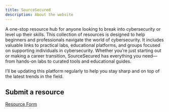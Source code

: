```yaml
---
title: SourceSecured
description: About the website
---
```


A one-stop resource hub for anyone looking to break into cybersecurity or level up their skills. This collection of resources is designed to help beginners and professionals navigate the world of cybersecurity. It includes valuable links to practical labs, educational platforms, and groups focused on supporting individuals in cybersecurity. Whether you’re just starting out or making a career transition, SourceSecured has everything you need—from hands-on labs to curated tools and educational guides. 

I’ll be updating this platform regularly to help you stay sharp and on top of the latest trends in the field.

## Submit a resource

[Resource Form](https://tally.so/r/nWMKoa)
